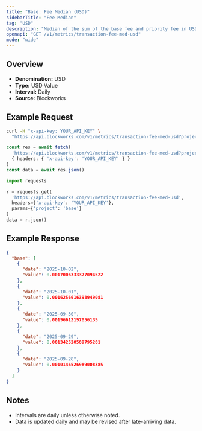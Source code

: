 ```yaml
---
title: "Base: Fee Median (USD)"
sidebarTitle: "Fee Median"
tag: "USD"
description: "Median of the sum of the base fee and priority fee in USD that day"
openapi: "GET /v1/metrics/transaction-fee-med-usd"
mode: "wide"
---
```


## Overview

- **Denomination:** USD
- **Type:** USD Value
- **Interval:** Daily
- **Source:** Blockworks

## Example Request

<CodeGroup>

```bash cURL
curl -H "x-api-key: YOUR_API_KEY" \
  "https://api.blockworks.com/v1/metrics/transaction-fee-med-usd?project=base"
```

```typescript TypeScript
const res = await fetch(
  'https://api.blockworks.com/v1/metrics/transaction-fee-med-usd?project=base',
  { headers: { 'x-api-key': 'YOUR_API_KEY' } }
)
const data = await res.json()
```

```python Python
import requests

r = requests.get(
  'https://api.blockworks.com/v1/metrics/transaction-fee-med-usd',
  headers={'x-api-key': 'YOUR_API_KEY'},
  params={'project': 'base'}
)
data = r.json()
```

</CodeGroup>

## Example Response

```json
{
  "base": [
    {
      "date": "2025-10-02",
      "value": 0.0017006333377094522
    },
    {
      "date": "2025-10-01",
      "value": 0.0016256616398949081
    },
    {
      "date": "2025-09-30",
      "value": 0.00196612197856135
    },
    {
      "date": "2025-09-29",
      "value": 0.001342520589795281
    },
    {
      "date": "2025-09-28",
      "value": 0.0010146526989008385
    }
  ]
}
```

## Notes
- Intervals are daily unless otherwise noted.
- Data is updated daily and may be revised after late-arriving data.